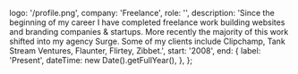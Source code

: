 
  logo: '/profile.png',
  company: 'Freelance',
  role: '',
  description:
    'Since the beginning of my career I have completed freelance work building websites and branding companies & startups. More recently the majority of this work shifted into my agency Surge. Some of my clients include Clipchamp, Tank Stream Ventures, Flaunter, Flirtey, Zibbet.',
  start: '2008',
  end: {
    label: 'Present',
    dateTime: new Date().getFullYear(),
  },
};

